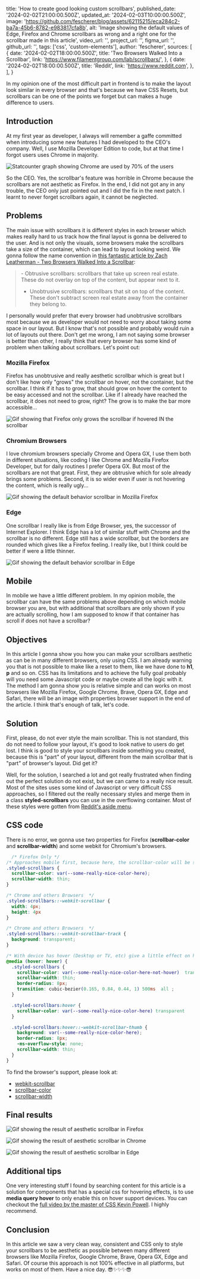   title: 'How to create good looking custom scrollbars',
  published_date: '2024-02-02T21:00:00.500Z',
  updated_at: '2024-02-03T10:00:00.500Z',
  image: 'https://github.com/fescherer/blog/assets/62115215/eca284c2-ba7a-45b6-8782-e983817cfa8b',
  alt: 'Image showing the default values of Edge, Firefox and Chrome scrollbars as wrong and a right one for the scrollbar made in this article',
  video_url: '',
  project_url: '',
  figma_url: '',
  github_url: '',
  tags: ['css', 'custom-elements'],
  author: 'fescherer',
  sources: [
    {
      date: '2024-02-02T18:00:00.500Z',
      title: 'Two Browsers Walked Into a Scrollbar',
      link: 'https://www.filamentgroup.com/lab/scrollbars/',
    },
    {
      date: '2024-02-02T18:00:00.500Z',
      title: 'Reddit',
      link: 'https://www.reddit.com',
    },
  ],
}

In my opinion one of the most difficult part in frontend is to make the layout look similar in every browser and that's because we have CSS Resets, but scrollbars can be one of the points we forget but can makes a huge difference to users.

## Introduction

At my first year as developer, I always will remember a gaffe committed when introducing some new features I had developed to the CEO's company. Well, I use Mozilla Developer Edition to code, but at that time I forgot users uses Chrome in majority.

<Img
  src="https://github.com/fescherer/blog/assets/62115215/8be10ac9-bb0f-47d5-93b7-bed3144ad9fe"
  source="https://gs.statcounter.com"
  name="Browser Market Share Worldwide Dec 2022 - Jan 2024"
  alt="Statcounter graph showing Chrome are used by 70% of the users"
/>

So the CEO. Yes, the scrollbar's feature was horrible in Chrome because the scrollbars are not aesthetic as Firefox. In the end, I did not got any in any trouble, the CEO only just pointed out and I did the fix in the next patch. I learnt to never forget scrollbars again, it cannot be neglected.

## Problems

The main issue with scrollbars it is different styles in each browser which makes really hard to us track how the final layout is gonna be delivered to the user. And is not only the visuals, some browsers make the scrollbars take a size of the container, which can lead to layout looking weird. We gonna follow the name convention in [this fantastic article by Zach Leatherman - Two Browsers Walked Into a Scrollbar](https://www.filamentgroup.com/lab/scrollbars/):
<Blockquote cite="https://www.filamentgroup.com/lab/scrollbars">
- Obtrusive scrollbars: scrollbars that take up screen real estate. These do not overlay on top of the content, but appear next to it.

- Unobtrusive scrollbars: scrollbars that sit on top of the content. These don't subtract screen real estate away from the container they belong to.
</Blockquote>

I personally would prefer that every browser had unobtrusive scrollbars most because we as developer would not need to worry about taking some space in our layout. But I know that's not possible and probably would ruin a lot of layouts out there. Don't get me wrong, I am not saying some browser is better than other, I really think that every browser has some kind of problem when talking about scrollbars. Let's point out:

### Mozilla Firefox

Firefox has unobtrusive and really aesthetic scrollbar which is great but I don't like how only "grows" the scrollbar on hover, not the container, but the scrollbar. I think if it has to grow, that should grow on hover the content to be easy accessed and not the scrollbar. Like if I already have reached the scrollbar, it does not need to grow, right? The grow is to make the bar more accessible...

<Img
  src="https://github.com/fescherer/blog/assets/62115215/ad1747c2-699f-492f-9f07-be5b8f2f97aa"
  name="Mozilla Firefox default scrollbar"
  alt="Gif showing that Firefox only grows the scrollbar if hovered IN the scrollbar"
/>

### Chromium Browsers

I love chromium browsers specially Chrome and Opera GX, I use them both in different situations, like coding I like Chrome and Mozilla Firefox Developer, but for daily routines I prefer Opera GX. But most of the scrollbars are not that great. First, they are obtrusive which for sole already brings some problems. Second, it is so wider even if user is not hovering the content, which is really ugly...

<Img
  src="https://github.com/fescherer/blog/assets/62115215/d0c6360e-0546-4999-a296-8c11c2f62947"
  name="Chrome default scrollbar"
  alt="Gif showing the default behavior scrollbar in Mozilla Firefox"
/>

### Edge

One scrollbar I really like is from Edge Browser, yes, the successor of Internet Explorer. I think Edge has a lot of similar stuff with Chrome and the scrollbar is no different. Edge still has a wide scrollbar, but the borders are rounded which gives like a Firefox feeling. I really like, but I think could be better if were a little thinner.

<Img
  src="https://github.com/fescherer/blog/assets/62115215/64badb1a-3fb8-4174-8c73-ba4222560296"
  name="Edge default scrollbar"
  alt="Gif showing the default behavior scrollbar in Edge"
/>

## Mobile

In mobile we have a little different problem. In my opinion mobile, the scrollbar can have the same problems above depending on which mobile browser you are, but with additional that scrollbars are only shown if you are actually scrolling, how I am supposed to know if that container has scroll if does not have a scrollbar?

## Objectives

In this article I gonna show you how you can make your scrollbars aesthetic as can be in many different browsers, only using CSS. I am already warning you that is not possible to make like a reset to them, like we have done to **h1**, **p** and so on. CSS has its limitations and to achieve the fully goal probably will you need some Javascript code or maybe create all the logic with it. The method I am gonna show you is relative simple and can works on most browsers like Mozilla Firefox, Google Chrome, Brave, Opera GX, Edge and Safari, there will be an image with properties browser support in the end of the article. I think that's enough of talk, let's code.

## Solution

First, please, do not ever style the main scrollbar. This is not standard, this do not need to follow your layout, it's good to look native to users do get lost. I think is good to style your scrollbars inside something you created, because this is "part" of your layout, different from the main scrollbar that is "part" of browser's layout. Did get it?

Well, for the solution, I searched a lot and got really frustrated when finding out the perfect solution do not exist, but we can came to a really nice result. Most of the sites uses some kind of Javascript or very difficult CSS approaches, so I filtered out the really necessary styles and merge them in a class **styled-scrollbars** you can use in the overflowing container. Most of these styles were gotten from [Reddit's aside menu](https://www.reddit.com).

## CSS code

There is no error, we gonna use two properties for Firefox (**scrollbar-color** and **scrollbar-width**) and some webkit for Chromium's browsers.

``` css
  /* Firefox Only */
/* Approaches mobile first, because here, the scrollbar-color will be set and always will be that color, but on desktop, that we have hover effect, we can give a transparent color, but how this is mobile first, we give the color here, and treat the desktop in other style */
.styled-scrollbars {
  scrollbar-color: var(--some-really-nice-color-here);
  scrollbar-width: thin;
}

/* Chrome and others Browsers  */
.styled-scrollbars::-webkit-scrollbar {
  width: 4px;
  height: 4px
}

/* Chrome and others Browsers  */
.styled-scrollbars::-webkit-scrollbar-track {
  background: transparent;
}

/* With device has hover (Desktop or TV, etc) give a little effect on hover */
@media (hover: hover) {
  .styled-scrollbars {
    scrollbar-color: var(--some-really-nice-color-here-not-hover)  transparent ;
    scrollbar-width: thin;
    border-radius: 8px;
    transition: cubic-bezier(0.165, 0.84, 0.44, 1) 500ms  all ;
  }

  .styled-scrollbars:hover {
    scrollbar-color: var(--some-really-nice-color-here) transparent
  }

  .styled-scrollbars:hover::-webkit-scrollbar-thumb {
    background: var(--some-really-nice-color-here);
    border-radius: 8px;
    -ms-overflow-style: none;
    scrollbar-width: thin;
  }
}
```

To find the browser's support, please look at:
- [webkit-scrollbar](https://developer.mozilla.org/en-US/docs/Web/CSS/::-webkit-scrollbar)
- [scrollbar-color](https://developer.mozilla.org/en-US/docs/Web/CSS/scrollbar-color)
- [scrollbar-width](https://developer.mozilla.org/en-US/docs/Web/CSS/scrollbar-width)

## Final results

<Img
  src="https://github.com/fescherer/blog/assets/62115215/4af5a2b1-b06a-444d-a135-3b5f85472089"
  name="Mozilla Firefox"
  alt="Gif showing the result of aesthetic scrollbar in Firefox"
/>

<Img
  src="https://github.com/fescherer/blog/assets/62115215/24d9ca86-69a8-4335-9dea-b68f0278701d"
  name="Chrome"
   alt="Gif showing the result of aesthetic scrollbar in Chrome"
/>

<Img
  src="https://github.com/fescherer/blog/assets/62115215/9e114c2b-06ca-459b-aa95-aecc4b02e57d"
  name="Edge"
   alt="Gif showing the result of aesthetic scrollbar in Edge"
/>

## Additional tips

One very interesting stuff I found by searching content for this article is a solution for components that has a special css for hovering effects, is to use **media query hover** to only enable this on hover support devices. You can checkout the [full video by the master of CSS Kevin Powell](https://www.youtube.com/watch?v=uuluAyw9AI0). I highly recommend.

## Conclusion

In this article we saw a very clean way, consistent and CSS only to style your scrollbars to be aesthetic as possible between many different browsers like Mozilla Firefox, Google Chrome, Brave, Opera GX, Edge and Safari. Of course this approach is not 100% effective in all platforms, but works on most of them. Have a nice day.  😎✨✨✨😎

